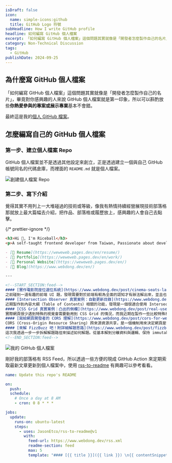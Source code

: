 ```yaml
---
isDraft: false
icon:
  name: simple-icons:github
  title: GitHub Logo 符號
subHeadline: How I write GitHub profile
headline: 如何編寫 GitHub 個人檔案
excerpt: 「如何編寫 GitHub 個人檔案」這個問題其實就像是「開發者怎麼製作自己的名片」，畢竟對你感興趣的人來說 GitHub 個人檔案就是第一印象，所以可以斟酌放些「你熱愛參與的專案或展示專業」基本不會錯。像我有熱情持續經營展現技術部落格那就放上最大篇幅去介紹，把作品、部落格或履歷放上。
category: Non-Technical Discussion
tags:
  - GitHub
publishDate: 2024-09-25
---
```


## 為什麼寫 GitHub 個人檔案

「如何編寫 GitHub 個人檔案」這個問題其實就像是「開發者怎麼製作自己的名片」，畢竟對你感興趣的人來說 GitHub 個人檔案就是第一印象，所以可以斟酌放些**你熱愛參與的專案或展示專業**基本不會錯。

最終這是我的[個人 GitHub 檔案](https://github.com/riceball-tw)。

## 怎麼編寫自己的 GitHub 個人檔案

### 第一步、建立個人檔案 Repo

GitHub 個人檔案並不是透過其他設定來創立，正是透過建立一個與自己 GitHub 帳號同名的代碼倉庫，而裡面的 `README.md` 就是個人檔案。

![創建個人檔案 Repo](new-repo.webp)

### 第二步、寫下介紹

覺得其實不用列上一大堆碰過的技術或等級，像我有熱情持續經營展現技術部落格那就放上最大篇幅去介紹，把作品、部落格或履歷放上，感興趣的人會自己去點擊。

{/* prettier-ignore */}
```md
<h3>Hi 👋, I'm Riceball</h3>
<p>A self-taught frontend developer from Taiwan, Passionate about developing interesting web apps!</p>

- [📜 Resume](https://weweweb.pages.dev/en/resume/)
- [💼 Portfolio](https://weweweb.pages.dev/en/work/)
- [🏡 Personal Website](https://weweweb.pages.dev/en/)
- [📝 Blog](https://www.webdong.dev/en/)

---

<!--START_SECTION:feed-->
#### [實作電影院座位選位系統](https://www.webdong.dev/post/cinema-seats-layout/)
之前碰到一道有趣的前端 UI 題，發現需要對於前端有較為全面的認知才有辦法解出來，並且也可以針對感興趣的領域延伸提出更更多問題，於是特地紀錄一下我的思考解題過程。身為一名前端工程師，你會怎麼實作上圖的電影院座位選位系統？
#### [Intersection Observer 真實案例：自動更新目錄](https://www.webdong.dev/post/real-use-case-of-intersection-observer-toc/)
近期製作到內容大綱（Table of Contents）相關的功能，發現是一個很適合使用 Intersection Observer 的案例，透過監聽特定元素來自動更新目錄的狀態。在早期可能會需要透過 getBoundingClientRect 之類的方法來計算元素有沒有離開視窗，現在這樣的需求就變得更加容易實現。
#### [CSS Grid 真實案例：凸出的側欄](https://www.webdong.dev/post/real-use-case-of-css-grid-extended-sidebar/)
實際網頁很少遇到特殊的視覺會需要動用到 CSS Grid 的情況，而我近期在製作一些比較特殊視覺的網頁布局，事後感覺特別適合作為一個 CSS Grid 的啟發教材，於是寫下了本篇文章幫助透過真實世界案例更深刻了解 CSS Grid。
#### [寫給網頁開發者的 CORS 理解](https://www.webdong.dev/post/cors-for-web-developer/)
CORS (Cross-Origin Resource Sharing) 跨來源資源共享，是一個機制用來決定網頁是否能夠存取其他來源的資源，能有效防止不同來源之間的不正當資源存取。透過 CORS，可以在保護用戶資料的同時，允許合法的跨來源請求。
#### [來解 FizzBuzz 吧！附詳細解題思路](https://www.webdong.dev/post/fizzbuzz/)
這次我透過一步一步拆解解題路徑來描述如何解題。從基本解到分離資料與邏輯、保持 immutable 以及邊緣案例還有文件編寫都有涵蓋。打印出 1 到 100 的數字、假如數字是 3 的倍數，則打印 Fizz、假如數字是 5 的倍數，則打印 Buzz、假如數字是 3 和 5 的公倍數，則打印 FizzBuzz。
<!--END_SECTION:feed-->
```

![我的 GitHub 個人檔案](readme.webp)

剛好我的部落格有 RSS Feed，所以透過一些方便的現成 GitHub Action 來定期索取最新文章更新到個人檔案中，使用 [rss-to-readme](https://github.com/JasonEtco/rss-to-readme) 有興趣可以參考看看。

```yml
name: Update this repo's README

on:
  push:
  schedule:
    # Once a day at 8 AM
    - cron: 0 8 * * *

jobs:
  update:
    runs-on: ubuntu-latest
    steps:
      - uses: JasonEtco/rss-to-readme@v1
        with:
          feed-url: https://www.webdong.dev/rss.xml
          readme-section: feed
          max: 5
          template: "#### [{{ title }}]({{ link }}) \n{{ contentSnippet }}\n\n"
```
